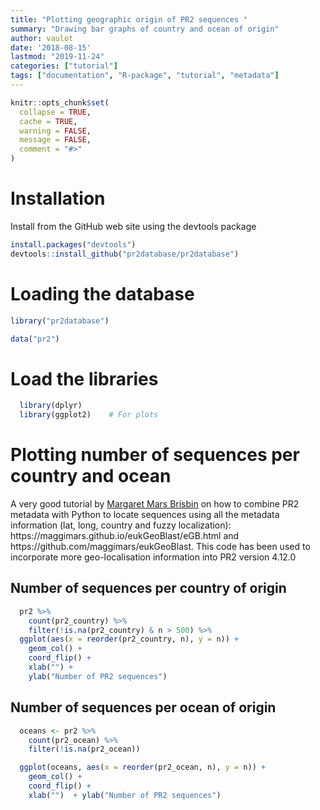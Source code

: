 ```yaml
---
title: "Plotting geographic origin of PR2 sequences "
summary: "Drawing bar graphs of country and ocean of origin"
author: vaulot
date: '2018-08-15'
lastmod: "2019-11-24"
categories: ["tutorial"]
tags: ["documentation", "R-package", "tutorial", "metadata"]
---
```


```r
knitr::opts_chunk$set(
  collapse = TRUE,
  cache = TRUE,
  warning = FALSE,
  message = FALSE,
  comment = "#>"
)
```


# Installation

Install from the GitHub web site using the devtools package

```r
install.packages("devtools")
devtools::install_github("pr2database/pr2database")
```


# Loading the database


```r
library("pr2database")

data("pr2")


```

# Load the libraries


```r
  library(dplyr)
  library(ggplot2)    # For plots
```


# Plotting number of sequences per country and ocean

A very good tutorial by [Margaret Mars Brisbin](https://twitter.com/MargaretBrisbin) on how to combine PR2 metadata with Python to locate sequences using all the metadata information (lat, long, country and fuzzy localization): https://maggimars.github.io/eukGeoBlast/eGB.html and https://github.com/maggimars/eukGeoBlast.  This code has been used to incorporate more geo-localisation information into PR2 version 4.12.0



## Number of sequences per country of origin

```r

  pr2 %>%
    count(pr2_country) %>%
    filter(!is.na(pr2_country) & n > 500) %>%
  ggplot(aes(x = reorder(pr2_country, n), y = n)) +
    geom_col() +
    coord_flip() +
    xlab("") +
    ylab("Number of PR2 sequences")
```

## Number of sequences per ocean of origin

```r

  oceans <- pr2 %>%
    count(pr2_ocean) %>%
    filter(!is.na(pr2_ocean))

  ggplot(oceans, aes(x = reorder(pr2_ocean, n), y = n)) +
    geom_col() +
    coord_flip() +
    xlab("")  + ylab("Number of PR2 sequences")
```
